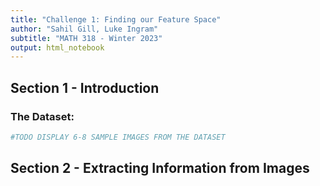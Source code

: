 ```yaml
---
title: "Challenge 1: Finding our Feature Space"
author: "Sahil Gill, Luke Ingram"
subtitle: "MATH 318 - Winter 2023"
output: html_notebook
---
```


## Section 1 - Introduction

### The Dataset: 

```python
#TODO DISPLAY 6-8 SAMPLE IMAGES FROM THE DATASET
```

##  

## Section 2 - Extracting Information from Images
